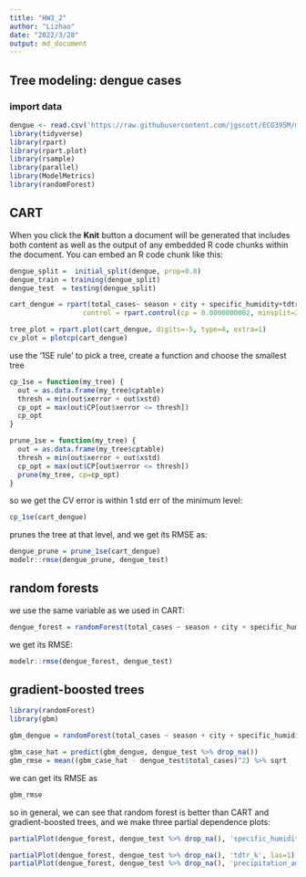 ```yaml
---
title: "HW3_2"
author: "Lizhao"
date: "2022/3/28"
output: md_document
---
```



## Tree modeling: dengue cases

### import data

```r
dengue <- read.csv('https://raw.githubusercontent.com/jgscott/ECO395M/master/data/dengue.csv')
library(tidyverse)
library(rpart)
library(rpart.plot)
library(rsample) 
library(parallel)
library(ModelMetrics)
library(randomForest)
```

## CART

When you click the **Knit** button a document will be generated that includes both content as well as the output of any embedded R code chunks within the document. You can embed an R code chunk like this:
```r
dengue_split =  initial_split(dengue, prop=0.8)
dengue_train = training(dengue_split)
dengue_test  = testing(dengue_split)

```

```r
cart_dengue = rpart(total_cases~ season + city + specific_humidity+tdtr_k+precipitation_amt, data=dengue_train,
                  control = rpart.control(cp = 0.0000000002, minsplit=20))

tree_plot = rpart.plot(cart_dengue, digits=-5, type=4, extra=1)
cv_plot = plotcp(cart_dengue)

```


use the '1SE rule' to pick a tree, create a function and choose the  smallest tree 

```r
cp_1se = function(my_tree) {
  out = as.data.frame(my_tree$cptable)
  thresh = min(out$xerror + out$xstd)
  cp_opt = max(out$CP[out$xerror <= thresh])
  cp_opt
}

prune_1se = function(my_tree) {
  out = as.data.frame(my_tree$cptable)
  thresh = min(out$xerror + out$xstd)
  cp_opt = max(out$CP[out$xerror <= thresh])
  prune(my_tree, cp=cp_opt)
}

```
so we get the CV error is within 1 std err of the minimum level:
```r
cp_1se(cart_dengue)

```
prunes the tree at that level, and we get its RMSE as:
```r
dengue_prune = prune_1se(cart_dengue)
modelr::rmse(dengue_prune, dengue_test)
```


## random forests
we use the same variable as we used in CART:
```r
dengue_forest = randomForest(total_cases ~ season + city + specific_humidity + tdtr_k + precipitation_amt, data=dengue_train %>% drop_na(), importance = TRUE)
```

we get its RMSE:
```r
modelr::rmse(dengue_forest, dengue_test)

```

## gradient-boosted trees

```r
library(randomForest)
library(gbm)

gbm_dengue = randomForest(total_cases ~ season + city + specific_humidity + tdtr_k + precipitation_amt, data=dengue_train %>% drop_na(), mtry = 5, ntree=100)

gbm_case_hat = predict(gbm_dengue, dengue_test %>% drop_na())
gbm_rmse = mean((gbm_case_hat - dengue_test$total_cases)^2) %>% sqrt
```
we can get its RMSE as 
```r
gbm_rmse
```




so in general, we can see that random forest is better than CART and gradient-boosted trees, and we make three partial dependence plots:

```r
partialPlot(dengue_forest, dengue_test %>% drop_na(), 'specific_humidity', las=1)

partialPlot(dengue_forest, dengue_test %>% drop_na(), 'tdtr_k', las=1)
partialPlot(dengue_forest, dengue_test %>% drop_na(), 'precipitation_amt', las=1)

```



